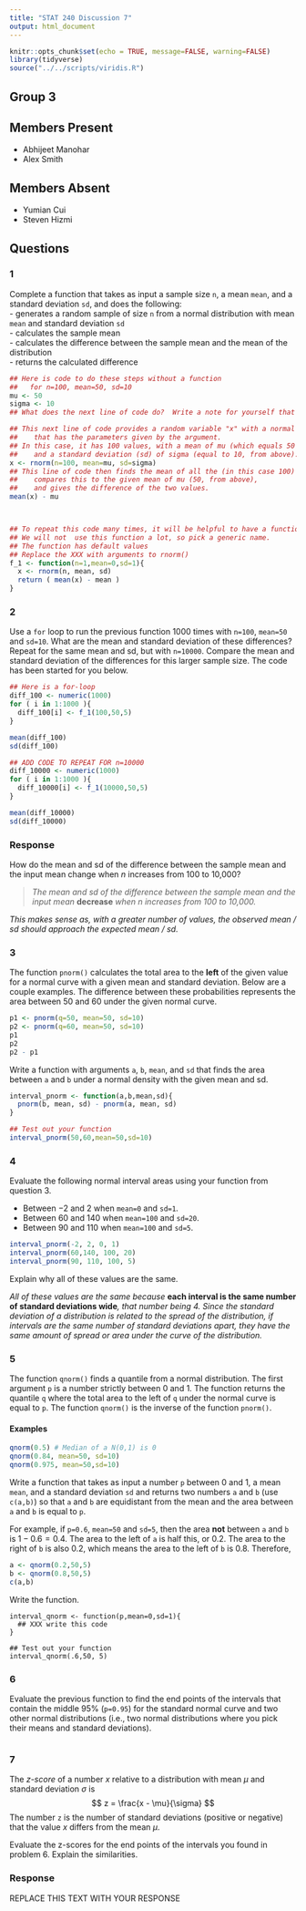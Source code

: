 ```yaml
---
title: "STAT 240 Discussion 7"
output: html_document
---
```


```r
knitr::opts_chunk$set(echo = TRUE, message=FALSE, warning=FALSE)
library(tidyverse)
source("../../scripts/viridis.R")
```

## Group **3** 

## Members Present

- Abhijeet Manohar
- Alex Smith

## Members Absent

- Yumian Cui
- Steven Hizmi



## Questions


### 1

Complete a function that takes as input a sample size `n`, a mean `mean`, and a standard deviation `sd`, and does the following:   
  - generates a random sample of size `n` from a normal distribution with mean `mean` and standard deviation `sd`  
  - calculates the sample mean  
  - calculates the difference between the sample mean and the mean of the distribution  
  - returns the calculated difference

```r
## Here is code to do these steps without a function
##   for n=100, mean=50, sd=10
mu <- 50
sigma <- 10
## What does the next line of code do?  Write a note for yourself that explains it.

## This next line of code provides a random variable "x" with a normal distribution
##    that has the parameters given by the argument.  
## In this case, it has 100 values, with a mean of mu (which equals 50 from above)
##    and a standard deviation (sd) of sigma (equal to 10, from above).
x <- rnorm(n=100, mean=mu, sd=sigma)
## This line of code then finds the mean of all the (in this case 100) values of "x",
##    compares this to the given mean of mu (50, from above),
##    and gives the difference of the two values.
mean(x) - mu



## To repeat this code many times, it will be helpful to have a function.
## We will not  use this function a lot, so pick a generic name.
## The function has default values
## Replace the XXX with arguments to rnorm()
f_1 <- function(n=1,mean=0,sd=1){
  x <- rnorm(n, mean, sd)
  return ( mean(x) - mean )
}
```



### 2

Use a `for` loop to run the previous function 1000 times with `n=100`, `mean=50` and `sd=10`. What are the mean and standard deviation of these differences? Repeat for the same mean and sd, but with `n=10000`. Compare the mean and standard deviation of the differences for this larger sample size.  The code has been started for you below.

```r
## Here is a for-loop
diff_100 <- numeric(1000)
for ( i in 1:1000 ){
  diff_100[i] <- f_1(100,50,5)
}

mean(diff_100)
sd(diff_100)

## ADD CODE TO REPEAT FOR n=10000
diff_10000 <- numeric(1000)
for ( i in 1:1000 ){
  diff_10000[i] <- f_1(10000,50,5)
}

mean(diff_10000)
sd(diff_10000)
```

### Response

How do the mean and sd of the difference between the sample mean and the input mean change when $n$ increases from 100 to 10,000?

>*The mean and sd of the difference between the sample mean and the input mean* **decrease** *when $n$ increases from 100 to 10,000.*

*This makes sense as, with a greater number of values, the observed mean / sd should approach the expected mean / sd.*




### 3

The function `pnorm()` calculates the total area to the **left** of the given value for a normal curve with a given mean and standard deviation. Below are a couple examples. 
The difference between these probabilities represents the area between 50 and 60 under the given normal curve.

```r
p1 <- pnorm(q=50, mean=50, sd=10)
p2 <- pnorm(q=60, mean=50, sd=10)
p1
p2
p2 - p1
```

Write a function with arguments `a`, `b`, `mean`, and `sd`
that finds the area between `a` and `b` under a normal density with the given mean and sd.

```r
interval_pnorm <- function(a,b,mean,sd){
  pnorm(b, mean, sd) - pnorm(a, mean, sd)
}

## Test out your function
interval_pnorm(50,60,mean=50,sd=10)
```


### 4

Evaluate the following normal interval areas using your function from question 3.

- Between $-2$ and 2 when `mean=0` and `sd=1`.
- Between 60 and 140 when `mean=100` and `sd=20`.
- Between 90 and 110 when `mean=100` and `sd=5`.

```r
interval_pnorm(-2, 2, 0, 1)
interval_pnorm(60,140, 100, 20)
interval_pnorm(90, 110, 100, 5)
```


Explain why all of these values are the same.

*All of these values are the same because* **each interval is the same number of standard deviations wide***, that number being 4.  Since the standard deviation of a distribution is related to the spread of the distribution, if intervals are the same number of standard deviations apart, they have the same amount of spread or area under the curve of the distribution.*


### 5

The function `qnorm()` finds a quantile from a normal distribution.
The first argument `p` is a number strictly between 0 and 1.
The function returns the quantile `q` where the total area to the left of `q` under the normal curve is equal to `p`.
The function `qnorm()` is the inverse of the function `pnorm()`.

#### Examples

```r
qnorm(0.5) # Median of a N(0,1) is 0
qnorm(0.84, mean=50, sd=10)
qnorm(0.975, mean=50,sd=10)
```

Write a function that takes as input a number `p` between 0 and 1, a mean `mean`, and a standard deviation `sd` and returns two numbers `a` and `b` (use `c(a,b)`) so that `a` and `b` are equidistant from the mean and the area between `a` and `b` is equal to `p`.

For example, if `p=0.6`, `mean=50` and `sd=5`, then the area **not** between `a` and `b` is $1 - 0.6 = 0.4$. The area to the left of `a` is half this, or 0.2. The area to the right of `b` is also 0.2, which means the area to the left of `b` is 0.8.
Therefore,

```r
a <- qnorm(0.2,50,5)
b <- qnorm(0.8,50,5)
c(a,b)
```

Write the function.

```problem-5
interval_qnorm <- function(p,mean=0,sd=1){
  ## XXX write this code
}

## Test out your function
interval_qnorm(.6,50, 5)
```


### 6

Evaluate the previous function to find the end points of the intervals that contain the middle 95% (`p=0.95`) for the standard normal curve and two other normal distributions (i.e., two normal distributions where you pick their means and standard deviations).

```r

```


### 7

The *z-score* of a number $x$ relative to a distribution with mean $\mu$ and standard deviation $\sigma$ is
$$
z = \frac{x - \mu}{\sigma}
$$
The number `z` is the number of standard deviations (positive or negative) that the value $x$ differs from the mean $\mu$.

Evaluate the z-scores for the end points of the intervals you found in problem 6.
Explain the similarities.

### Response

REPLACE THIS TEXT WITH YOUR RESPONSE
